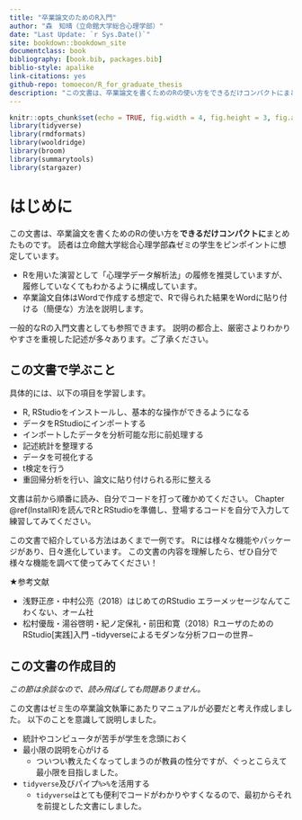 ```yaml
--- 
title: "卒業論文のためのR入門"
author: "森　知晴（立命館大学総合心理学部）"
date: "Last Update: `r Sys.Date()`"
site: bookdown::bookdown_site
documentclass: book
bibliography: [book.bib, packages.bib]
biblio-style: apalike
link-citations: yes
github-repo: tomoecon/R_for_graduate_thesis
description: "この文書は、卒業論文を書くためのRの使い方をできるだけコンパクトにまとめたものです。"
---
```


```r
knitr::opts_chunk$set(echo = TRUE, fig.width = 4, fig.height = 3, fig.align = "center")
library(tidyverse)
library(rmdformats)
library(wooldridge)
library(broom)
library(summarytools)
library(stargazer)
```

# はじめに {#Introduction}
この文書は、卒業論文を書くためのRの使い方を**できるだけコンパクトに**まとめたものです。
読者は立命館大学総合心理学部森ゼミの学生をピンポイントに想定しています。

- Rを用いた演習として「心理学データ解析法」の履修を推奨していますが、履修していなくてもわかるように構成しています。
- 卒業論文自体はWordで作成する想定で、Rで得られた結果をWordに貼り付ける（簡便な）方法を説明します。

一般的なRの入門文書としても参照できます。
説明の都合上、厳密さよりわかりやすさを重視した記述が多々あります。ご了承ください。

## この文書で学ぶこと

具体的には、以下の項目を学習します。

- R, RStudioをインストールし、基本的な操作ができるようになる
- データをRStudioにインポートする
- インポートしたデータを分析可能な形に前処理する
- 記述統計を整理する
- データを可視化する
- t検定を行う
- 重回帰分析を行い、論文に貼り付けられる形に整える

文書は前から順番に読み、自分でコードを打って確かめてください。
Chapter \@ref(InstallR)を読んでRとRStudioを準備し、登場するコードを自分で入力して練習してみてください。

この文書で紹介している方法はあくまで一例です。
Rには様々な機能やパッケージがあり、日々進化しています。
この文書の内容を理解したら、ぜひ自分で様々な機能を調べて使ってみてください！

★参考文献

- 浅野正彦・中村公亮（2018）はじめてのRStudio エラーメッセージなんてこわくない、オーム社
- 松村優哉・湯谷啓明・紀ノ定保礼・前田和寛（2018）RユーザのためのRStudio[実践]入門 −tidyverseによるモダンな分析フローの世界−

## この文書の作成目的

*この節は余談なので、読み飛ばしても問題ありません。*

この文書はゼミ生の卒業論文執筆にあたりマニュアルが必要だと考え作成しました。
以下のことを意識して説明しました。

- 統計やコンピュータが苦手が学生を念頭におく
- 最小限の説明を心がける
    - ついつい教えたくなってしまうのが教員の性分ですが、ぐっとこらえて最小限を目指しました。
- `tidyverse`及びパイプ`%>%`を活用する
    - `tidyverse`はとても便利でコードがわかりやすくなるので、最初からそれを前提とした文書にしました。
